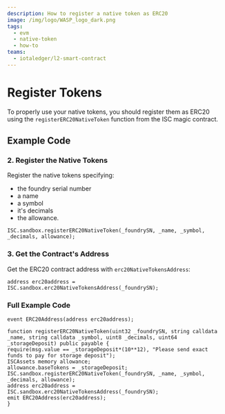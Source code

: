 ```yaml
---
description: How to register a native token as ERC20
image: /img/logo/WASP_logo_dark.png
tags:
  - evm
  - native-token
  - how-to
teams:
  - iotaledger/l2-smart-contract
---
```



# Register Tokens

<ObsoleteTokenCreation />

To properly use your native tokens, you should register them as ERC20 using the `registerERC20NativeToken` function from the ISC magic contract.

## Example Code

<ExampleCodeIntro />

### 2. Register the Native Tokens

Register the native tokens specifying:

-   the foundry serial number
-   a name
-   a symbol
-   it's decimals
-   the allowance.

```solidity
ISC.sandbox.registerERC20NativeToken(_foundrySN, _name, _symbol, _decimals, allowance);
```

### 3. Get the Contract's Address

Get the ERC20 contract address with `erc20NativeTokensAddress`:

```solidity
address erc20address = ISC.sandbox.erc20NativeTokensAddress(_foundrySN);
```

### Full Example Code

```solidity
event ERC20Address(address erc20address);

function registerERC20NativeToken(uint32 _foundrySN, string calldata _name, string calldata _symbol, uint8 _decimals, uint64 _storageDeposit) public payable {
require(msg.value == _storageDeposit*(10**12), "Please send exact funds to pay for storage deposit");
ISCAssets memory allowance;
allowance.baseTokens = _storageDeposit;
ISC.sandbox.registerERC20NativeToken(_foundrySN, _name, _symbol, _decimals, allowance);
address erc20address = ISC.sandbox.erc20NativeTokensAddress(_foundrySN);
emit ERC20Address(erc20address);
}
```
